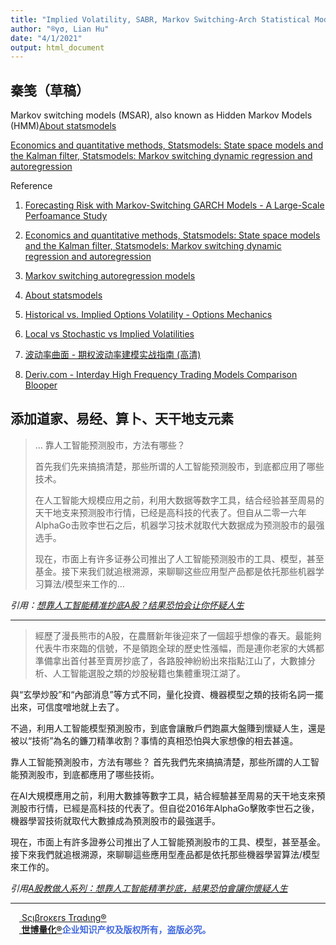 ```yaml
---
title: "Implied Volatility, SABR, Markov Switching-Arch Statistical Models"
author: "®γσ, Lian Hu"
date: "4/1/2021"
output: html_document
---
```


## 秦笺（草稿）

Markov switching models (MSAR), also known as Hidden Markov Models (HMM)[About statsmodels](https://github.com/statsmodels/statsmodels)

[Economics and quantitative methods, Statsmodels: State space models and the Kalman filter, Statsmodels: Markov switching dynamic regression and autoregression](http://www.chadfulton.com/software.html)

Reference

1) [Forecasting Risk with Markov-Switching GARCH Models - A Large-Scale Perfoamance Study](https://englianhu.files.wordpress.com/2021/04/wp-1618274429537.pdf?fbclid=IwAR2Zcm9Igp0VZVdQeQF3xx1gTkaYKqPGRGONrfWQCXIs0J93Bytjtoyzna4)

2) [Economics and quantitative methods, Statsmodels: State space models and the Kalman filter, Statsmodels: Markov switching dynamic regression and autoregression](http://www.chadfulton.com/software.html)

3) [Markov switching autoregression models](http://www.chadfulton.com/topics/markov_autoregression.html?fbclid=IwAR296sU99p_zlwbBetQmQTczHC8kN8WpsXTi7_CFBnrkqc1koh0CDRMwV7A)

4) [About statsmodels](https://github.com/statsmodels/statsmodels)

5) [Historical vs. Implied Options Volatility - Options Mechanics](https://www.youtube.com/watch?v=eBa-1pQEG0E)

6) [Local vs Stochastic vs Implied Volatilities](https://www.youtube.com/watch?v=y4B4wSnXg6E)

7) [波动率曲面 - 期权波动率建模实战指南 (高清)]()

8) [Deriv.com - Interday High Frequency Trading Models Comparison Blooper](https://rpubs.com/englianhu/binary-Q1Inter-HFT)


## 添加道家、易经、算卜、天干地支元素

> ...
> 靠人工智能预测股市，方法有哪些？
> 
> 首先我们先来搞搞清楚，那些所谓的人工智能预测股市，到底都应用了哪些技术。
> 
> 在人工智能大规模应用之前，利用大数据等数字工具，结合经验甚至周易的天干地支来预测股市行情，已经是高科技的代表了。但自从二零一六年AlphaGo击败李世石之后，机器学习技术就取代大数据成为预测股市的最强选手。
> 
> 现在，市面上有许多证券公司推出了人工智能预测股市的工具、模型，甚至基金。接下来我们就追根溯源，来聊聊这些应用型产品都是依托那些机器学习算法/模型来工作的...

*引用：[想靠人工智能精准抄底A股？结果恐怕会让你怀疑人生](https://tech.sina.cn/csj/2019-03-04/doc-ihsxncvf9549771.d.html)*

------

> 經歷了漫長熊市的A股，在農曆新年後迎來了一個超乎想像的春天。最能夠代表牛市來臨的信號，不是領跑全球的歷史性漲幅，而是連你老家的大媽都準備拿出首付甚至賣房抄底了，各路股神紛紛出來指點江山了，大數據分析、人工智能選股之類的炒股秘籍也集體重現江湖了。

與“玄學炒股”和“內部消息”等方式不同，量化投資、機器模型之類的技術名詞一擺出來，可信度噌地就上去了。

不過，利用人工智能模型預測股市，到底會讓散戶們跑贏大盤賺到懷疑人生，還是被以“技術”為名的鐮刀精準收割？事情的真相恐怕與大家想像的相去甚遠。

靠人工智能預測股市，方法有哪些？
首先我們先來搞搞清楚，那些所謂的人工智能預測股市，到底都應用了哪些技術。

在AI大規模應用之前，利用大數據等數字工具，結合經驗甚至周易的天干地支來預測股市行情，已經是高科技的代表了。但自從2016年AlphaGo擊敗李世石之後，機器學習技術就取代大數據成為預測股市的最強選手。

現在，市面上有許多證券公司推出了人工智能預測股市的工具、模型，甚至基金。接下來我們就追根溯源，來聊聊這些應用型產品都是依托那些機器學習算法/模型來工作的。

*引用[A股教做人系列：想靠人工智能精準抄底，結果恐怕會讓你懷疑人生](https://tw.news.yahoo.com/a股教做人系列：想靠人工智能精準抄底，結果恐怕會讓你-004601373.html)*

---

[<img src="www/Scibrokes.png" height="14"/> Sςιβrοκεrs Trαdιηg®](http://www.scibrokes.com)<br>
<span style='color:RoyalBlue'>**[<img src="www/Scibrokes.png" height="14"/> 世博量化®](http://www.scibrokes.com)企业知识产权及版权所有，盗版必究。**</span>
